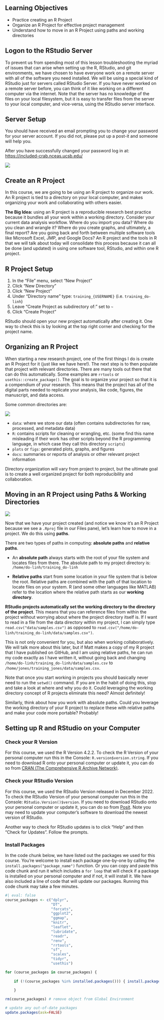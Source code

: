 ## Learning Objectives {.unnumbered}

- Practice creating an R Project
- Organize an R Project for effective project management
- Understand how to move in an R Project using paths and working directories

## Logon to the RStudio Server

To prevent us from spending most of this lesson troubleshooting the myriad of issues that can arise when setting up the R, RStudio, and git environments, we have chosen to have everyone work on a remote server with all of the software you need installed. We will be using a special kind of RStudio just for servers called RStudio Server. If you have never worked on a remote server before, you can think of it like working on a different computer via the internet. Note that the server has no knowledge of the files on your local filesystem, but it is easy to transfer files from the server to your local computer, and vice-versa, using the RStudio server interface.

::: callout-tip
## Server Setup
You should have received an email prompting you to change your password for your server account. If you did not, please put up a post-it and someone will help you.

After you have successfully changed your password log in at: [https://included-crab.nceas.ucsb.edu/](https://included-crab.nceas.ucsb.edu/)

[![](images/included-crab-login.png)](https://included-crab.nceas.ucsb.edu/)
:::

## Create an R Project

In this course, we are going to be using an R project to organize our work. An R project is tied to a directory on your local computer, and makes organizing your work and collaborating with others easier.

**The Big Idea:** using an R project is a reproducible research best practice because it bundles all your work within a working directory. Consider your current data analysis workflow. Where do you import you data? Where do you clean and wrangle it? Where do you create graphs, and ultimately, a final report? Are you going back and forth between multiple software tools like Microsoft Excel, JMP, and Google Docs? An R project and the tools in R that we will talk about today will consolidate this process because it can all be done (and updated) in using one software tool, RStudio, and within one R project.

::: callout-tip
## R Project Setup

1. In the "File" menu, select "New Project"
2. Click "New Directory"
3. Click "New Project"
4. Under “Directory name” type: `training_{USERNAME}` (i.e. `training_do-linh`)
5. Leave "Create Project as subdirectory of:” set to `~`
6. Click "Create Project"

RStudio should open your new project automatically after creating it. One way to check this is by looking at the top right corner and checking for the project name.
:::

## Organizing an R Project


When starting a new research project, one of the first things I do is create an R Project for it (just like we have here!). The next step is to then populate that project with relevant directories. There are many tools out there that can do this automatically. Some examples are `rrtools` or `usethis::create_package()`. The goal is to organize your project so that it is a compendium of your research. This means that the project has all of the digital parts needed to replicate your analysis, like code, figures, the manuscript, and data access.

Some common directories are:

::: column-margin
![](images/rproj-basic-organization.png)
:::

- `data`: where we store our data (often contains subdirectories for raw, processed, and metadata data)
- `R`: contains scripts for cleaning or wrangling, etc. (some find this name misleading if their work has other scripts beyond the R programming language, in which case they call this directory `scripts`)
- `plots` or `figs`: generated plots, graphs, and figures
- `docs`: summaries or reports of analysis or other relevant project information

Directory organization will vary from project to project, but the ultimate goal is to create a well organized project for both reproducibility and collaboration.



## Moving in an R Project using Paths & Working Directories

![](images/allison-horst-pathways.png){fig-alt="Artwork by Allison Horst. A cartoon of a cracked glass cube looking frustrated with casts on its arm and leg, with bandaids on it, containing “setwd,” looks on at a metal riveted cube labeled “R Proj” holding a skateboard looking sympathetic, and a smaller cube with a helmet on labeled “here” doing a trick on a skateboard."}

Now that we have your project created (and notice we know it’s an R Project because we see a `.Rproj` file in our Files pane), let’s learn how to move in a project. We do this using **paths**.

There are two types of paths in computing: **absolute paths** and **relative paths**.

- An **absolute path** always starts with the root of your file system and locates files from there. The absolute path to my project directory is: `/home/do-linh/training_do-linh`

- **Relative paths** start from some location in your file system that is below the root. Relative paths are combined with the path of that location to locate files on your system. R (and some other languages like MATLAB) refer to the location where the relative path starts as our **working directory**.

**RStudio projects automatically set the working directory to the directory of the project**. This means that you can reference files from within the project without worrying about where the project directory itself is. If I want to read in a file from the data directory within my project, I can simply type `read.csv("data/samples.csv")` as opposed to `read.csv("/home/do-linh/training_do-linh/data/samples.csv")`.

This is not only convenient for you, but also when working collaboratively. We will talk more about this later, but if Matt makes a copy of my R project that I have published on GitHub, and I am using relative paths, he can run my code exactly as I have written it, without going back and changing `/home/do-linh/training_do-linh/data/samples.csv` to `/home/jones/training_jones/data/samples.csv`.

Note that once you start working in projects you should basically never need to run the `setwd()` command. If you are in the habit of doing this, stop and take a look at where and why you do it. Could leveraging the working directory concept of R projects eliminate this need? Almost definitely!

Similarly, think about how you work with absolute paths. Could you leverage the working directory of your R project to replace these with relative paths and make your code more portable? Probably!

## Setting up R and RStudio on your Computer {#rstudio-personal-setup}

### Check your R Version

For this course, we used the R Version 4.2.2. To check the R Version of your personal computer run this in the Console: ``` R.version$version.string ```. If you need to download R onto your personal computer or update it, you can do so from [CRAN (The Comprehensive R Archive Network)](https://cran.rstudio.com/).

### Check your RStudio Version

For this course, we used the RStudio Version released in December 2022. To check the RStudio Version of your personal computer run this in the Console: ```  RStudio.Version()$version ```. If you need to download RStudio onto your personal computer or update it, you can do so from [Posit](https://posit.co/download/rstudio-desktop/). Note you may need to update your computer's software to download the newest version of RStudio.

Another way to check for RStudio updates is to click "Help" and then "Check for Updates". Follow the prompts.

### Install Packages

In the code chunk below, we have listed out the packages we used for this course. You're welcome to install each package one-by-one by calling the `install.packages("package_name")` function. Or you can copy and paste this code chunk and run it which includes a `for loop` that will check if a package is installed on your personal computer and if not, it will install it. We have also included a line of code that will update our packages. Running this code chunk may take a few minutes.

```r
#| eval: false
course_packages <- c("dplyr",
                     "DT",
                     "forcats",
                     "ggplot2",
                     "ggmap",
                     "knitr",
                     "leaflet",
                     "lubridate",
                     "readr",
                     "renv",
                     "rrtools",
                     "sf",
                     "scales",
                     "tidyr",
                     "usethis")

for (course_packages in course_packages) {
    
    if (!(course_packages %in% installed.packages())) { install.packages(course_packages) }
    
    }

rm(course_packages) # remove object from Global Environment

# update any out-of-date packages
update.packages(ask=FALSE)
```